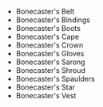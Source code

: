 - <WowHeadItem id="14304">Bonecaster's Belt</WowHeadItem>
- <WowHeadItem id="14301">Bonecaster's Bindings</WowHeadItem>
- <WowHeadItem id="14299">Bonecaster's Boots</WowHeadItem>
- <WowHeadItem id="14300">Bonecaster's Cape</WowHeadItem>
- <WowHeadItem id="14307">Bonecaster's Crown</WowHeadItem>
- <WowHeadItem id="14302">Bonecaster's Gloves</WowHeadItem>
- <WowHeadItem id="14305">Bonecaster's Sarong</WowHeadItem>
- <WowHeadItem id="14303">Bonecaster's Shroud</WowHeadItem>
- <WowHeadItem id="14298">Bonecaster's Spaulders</WowHeadItem>
- <WowHeadItem id="15986">Bonecaster's Star</WowHeadItem>
- <WowHeadItem id="14306">Bonecaster's Vest</WowHeadItem>